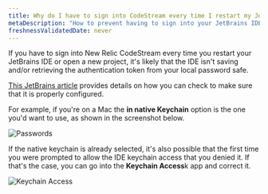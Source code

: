 ```yaml
---
title: Why do I have to sign into CodeStream every time I restart my JetBrains IDE?
metaDescription: "How to prevent having to sign into your JetBrains IDE every time you restart it."
freshnessValidatedDate: never
---
```


If you have to sign into New Relic CodeStream every time you restart your JetBrains IDE or open a new project, it's likely that the IDE isn't saving and/or retrieving the authentication token from your local password safe.

[This JetBrains article](https://www.jetbrains.com/help/idea/reference-ide-settings-password-safe.html) provides details on how you can check to make sure that it is properly configured.

For example, if you're on a Mac the <DNT>**in native Keychain**</DNT> option is the one you'd want to use, as shown in the screenshot below.

<img
  alt="Passwords"
  src="/images/codestream_screenshot-crop_jetbrains-password-keychain.webp"
/>

If the native keychain is already selected, it's also possible that the first time you were prompted to allow the IDE keychain access that you denied it. If that's the case, you can go into the <DNT>**Keychain Access**</DNT>k app and correct it.

<img
  alt="Keychain Access"
  src="/images/codestream_screenshot-crop_intellij-keychain-access.webp"
/>
